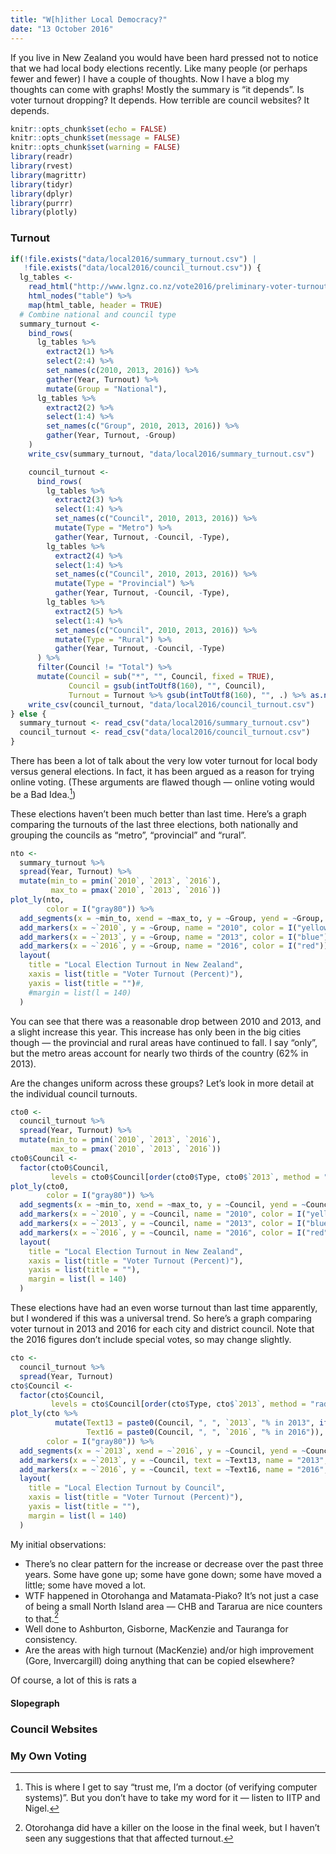 ```yaml
---
title: "W[h]ither Local Democracy?"
date: "13 October 2016"
---
```


If you live in New Zealand you would have been hard pressed not to notice that we had
local body elections recently. Like many people (or perhaps fewer and fewer) I have a
couple of thoughts. Now I have a blog my thoughts can come with graphs!
Mostly the summary is "it depends". Is voter turnout dropping? It depends. How terrible
are council websites? It depends.

```r
knitr::opts_chunk$set(echo = FALSE)
knitr::opts_chunk$set(message = FALSE)
knitr::opts_chunk$set(warning = FALSE)
library(readr)
library(rvest)
library(magrittr)
library(tidyr)
library(dplyr)
library(purrr)
library(plotly)
```

### Turnout

```r
if(!file.exists("data/local2016/summary_turnout.csv") |
   !file.exists("data/local2016/council_turnout.csv")) {
  lg_tables <- 
    read_html("http://www.lgnz.co.nz/vote2016/preliminary-voter-turnout-2016/") %>% 
    html_nodes("table") %>% 
    map(html_table, header = TRUE)
  # Combine national and council type
  summary_turnout <- 
    bind_rows(
      lg_tables %>% 
        extract2(1) %>% 
        select(2:4) %>% 
        set_names(c(2010, 2013, 2016)) %>% 
        gather(Year, Turnout) %>% 
        mutate(Group = "National"),
      lg_tables %>% 
        extract2(2) %>% 
        select(1:4) %>% 
        set_names(c("Group", 2010, 2013, 2016)) %>% 
        gather(Year, Turnout, -Group)
    )
    write_csv(summary_turnout, "data/local2016/summary_turnout.csv")

    council_turnout <- 
      bind_rows(
        lg_tables %>% 
          extract2(3) %>% 
          select(1:4) %>% 
          set_names(c("Council", 2010, 2013, 2016)) %>% 
          mutate(Type = "Metro") %>% 
          gather(Year, Turnout, -Council, -Type),
        lg_tables %>% 
          extract2(4) %>% 
          select(1:4) %>% 
          set_names(c("Council", 2010, 2013, 2016)) %>% 
          mutate(Type = "Provincial") %>% 
          gather(Year, Turnout, -Council, -Type),
        lg_tables %>% 
          extract2(5) %>% 
          select(1:4) %>% 
          set_names(c("Council", 2010, 2013, 2016)) %>% 
          mutate(Type = "Rural") %>% 
          gather(Year, Turnout, -Council, -Type)
      ) %>% 
      filter(Council != "Total") %>% 
      mutate(Council = sub("*", "", Council, fixed = TRUE),
             Council = gsub(intToUtf8(160), "", Council),
             Turnout = Turnout %>% gsub(intToUtf8(160), "", .) %>% as.numeric())
    write_csv(council_turnout, "data/local2016/council_turnout.csv")
} else {
  summary_turnout <- read_csv("data/local2016/summary_turnout.csv")
  council_turnout <- read_csv("data/local2016/council_turnout.csv")
}
```

There has been a lot of talk about the very low voter turnout for local body versus
general elections. In fact, it has been argued as a reason for trying online voting.
(These arguments are flawed though --- online voting would be a Bad Idea.^[This is
where I get to say "trust me, I'm a doctor (of verifying computer systems)". But you
don't have to take my word for it --- listen to IITP and Nigel.])

These elections haven't been much better than last time.
Here's a graph comparing the turnouts of the last three elections, both nationally and
grouping the councils as "metro", "provincial" and "rural".

```r
nto <- 
  summary_turnout %>% 
  spread(Year, Turnout) %>% 
  mutate(min_to = pmin(`2010`, `2013`, `2016`),
         max_to = pmax(`2010`, `2013`, `2016`))
plot_ly(nto,
        color = I("gray80")) %>% 
  add_segments(x = ~min_to, xend = ~max_to, y = ~Group, yend = ~Group, showlegend = FALSE) %>% 
  add_markers(x = ~`2010`, y = ~Group, name = "2010", color = I("yellow")) %>% 
  add_markers(x = ~`2013`, y = ~Group, name = "2013", color = I("blue")) %>% 
  add_markers(x = ~`2016`, y = ~Group, name = "2016", color = I("red")) %>% 
  layout(
    title = "Local Election Turnout in New Zealand",
    xaxis = list(title = "Voter Turnout (Percent)"),
    yaxis = list(title = "")#,
    #margin = list(l = 140)
  )
```

You can see that there was a reasonable drop between 2010 and 2013, and a slight increase this year.
This increase has only been in the big cities though --- the provincial and rural areas have continued
to fall. I say "only", but the metro areas account for nearly two thirds of the country (62% in 2013).

Are the changes uniform across these groups? Let's look in more detail at the individual council turnouts.

```r
cto0 <- 
  council_turnout %>% 
  spread(Year, Turnout) %>% 
  mutate(min_to = pmin(`2010`, `2013`, `2016`),
         max_to = pmax(`2010`, `2013`, `2016`))
cto0$Council <- 
  factor(cto0$Council,
         levels = cto0$Council[order(cto0$Type, cto0$`2013`, method = "radix", decreasing = c(TRUE, FALSE))])
plot_ly(cto0,
        color = I("gray80")) %>% 
  add_segments(x = ~min_to, xend = ~max_to, y = ~Council, yend = ~Council, showlegend = FALSE) %>% 
  add_markers(x = ~`2010`, y = ~Council, name = "2010", color = I("yellow")) %>% 
  add_markers(x = ~`2013`, y = ~Council, name = "2013", color = I("blue")) %>% 
  add_markers(x = ~`2016`, y = ~Council, name = "2016", color = I("red")) %>% 
  layout(
    title = "Local Election Turnout in New Zealand",
    xaxis = list(title = "Voter Turnout (Percent)"),
    yaxis = list(title = ""),
    margin = list(l = 140)
  )
```

These elections have had an even worse turnout than last time apparently, but I wondered
if this was a universal trend. So here's a graph comparing voter turnout in 2013 and 2016
for each city and district council. Note that the 2016 figures don't include special votes,
so may change slightly.

```r
cto <- 
  council_turnout %>% 
  spread(Year, Turnout)
cto$Council <- 
  factor(cto$Council,
         levels = cto$Council[order(cto$Type, cto$`2013`, method = "radix", decreasing = c(TRUE, FALSE))])
plot_ly(cto %>% 
          mutate(Text13 = paste0(Council, ", ", `2013`, "% in 2013", ifelse(is.na(`2016`), " [No 2016 data yet]", "")),
                 Text16 = paste0(Council, ", ", `2016`, "% in 2016")), 
        color = I("gray80")) %>% 
  add_segments(x = ~`2013`, xend = ~`2016`, y = ~Council, yend = ~Council, showlegend = FALSE) %>% 
  add_markers(x = ~`2013`, y = ~Council, text = ~Text13, name = "2013", color = I("blue")) %>% 
  add_markers(x = ~`2016`, y = ~Council, text = ~Text16, name = "2016", color = I("red")) %>% 
  layout(
    title = "Local Election Turnout by Council",
    xaxis = list(title = "Voter Turnout (Percent)"),
    yaxis = list(title = ""),
    margin = list(l = 140)
  )
```

My initial observations:

* There's no clear pattern for the increase or decrease over the past three years. Some have gone up; some have gone down; some have moved a little; some have moved a lot.
* WTF happened in Otorohanga and Matamata-Piako? It's not just a case of being a small North Island area --- CHB and Tararua are nice counters to that.^[Otorohanga did have a killer on the loose in the final week, but I haven't seen any suggestions that that affected turnout.]
* Well done to Ashburton, Gisborne, MacKenzie and Tauranga for consistency.
* Are the areas with high turnout (MacKenzie) and/or high improvement (Gore, Invercargill) doing anything that can be copied elsewhere?

Of course, a lot of this is rats a

#### Slopegraph

### Council Websites

### My Own Voting
